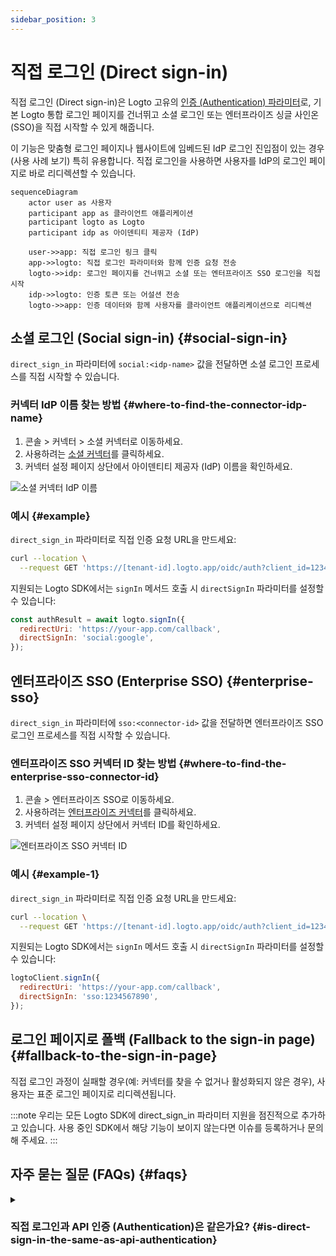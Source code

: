 ```yaml
---
sidebar_position: 3
---
```


# 직접 로그인 (Direct sign-in)

직접 로그인 (Direct sign-in)은 Logto 고유의 [인증 (Authentication) 파라미터](/end-user-flows/authentication-parameters)로, 기본 Logto 통합 로그인 페이지를 건너뛰고 소셜 로그인 또는 엔터프라이즈 싱글 사인온 (SSO)을 직접 시작할 수 있게 해줍니다.

이 기능은 맞춤형 로그인 페이지나 웹사이트에 임베드된 IdP 로그인 진입점이 있는 경우(사용 사례 보기) 특히 유용합니다. 직접 로그인을 사용하면 사용자를 IdP의 로그인 페이지로 바로 리디렉션할 수 있습니다.

```mermaid
sequenceDiagram
    actor user as 사용자
    participant app as 클라이언트 애플리케이션
    participant logto as Logto
    participant idp as 아이덴티티 제공자 (IdP)

    user->>app: 직접 로그인 링크 클릭
    app->>logto: 직접 로그인 파라미터와 함께 인증 요청 전송
    logto->>idp: 로그인 페이지를 건너뛰고 소셜 또는 엔터프라이즈 SSO 로그인을 직접 시작
    idp->>logto: 인증 토큰 또는 어설션 전송
    logto->>app: 인증 데이터와 함께 사용자를 클라이언트 애플리케이션으로 리디렉션
```

## 소셜 로그인 (Social sign-in) \{#social-sign-in}

`direct_sign_in` 파라미터에 `social:<idp-name>` 값을 전달하면 소셜 로그인 프로세스를 직접 시작할 수 있습니다.

### 커넥터 IdP 이름 찾는 방법 \{#where-to-find-the-connector-idp-name}

1. <CloudLink to="/connectors/social">콘솔 > 커넥터 > 소셜 커넥터</CloudLink>로 이동하세요.
2. 사용하려는 [소셜 커넥터](/connectors/social-connectors)를 클릭하세요.
3. 커넥터 설정 페이지 상단에서 아이덴티티 제공자 (IdP) 이름을 확인하세요.

<img src="/img/assets/direct-sign-in-social-name.png" alt="소셜 커넥터 IdP 이름" />

### 예시 \{#example}

`direct_sign_in` 파라미터로 직접 인증 요청 URL을 만드세요:

```sh
curl --location \
  --request GET 'https://[tenant-id].logto.app/oidc/auth?client_id=1234567890&...&direct_sign_in=social:google'
```

지원되는 Logto SDK에서는 `signIn` 메서드 호출 시 `directSignIn` 파라미터를 설정할 수 있습니다:

```javascript
const authResult = await logto.signIn({
  redirectUri: 'https://your-app.com/callback',
  directSignIn: 'social:google',
});
```

## 엔터프라이즈 SSO (Enterprise SSO) \{#enterprise-sso}

`direct_sign_in` 파라미터에 `sso:<connector-id>` 값을 전달하면 엔터프라이즈 SSO 로그인 프로세스를 직접 시작할 수 있습니다.

### 엔터프라이즈 SSO 커넥터 ID 찾는 방법 \{#where-to-find-the-enterprise-sso-connector-id}

1. <CloudLink to="/enterprise-sso">콘솔 > 엔터프라이즈 SSO</CloudLink>로 이동하세요.
2. 사용하려는 [엔터프라이즈 커넥터](/connectors/enterprise-connectors)를 클릭하세요.
3. 커넥터 설정 페이지 상단에서 커넥터 ID를 확인하세요.

<img src="/img/assets/direct-sign-in-enterprise-sso.png" alt="엔터프라이즈 SSO 커넥터 ID" />

### 예시 \{#example-1}

`direct_sign_in` 파라미터로 직접 인증 요청 URL을 만드세요:

```sh
curl --location \
  --request GET 'https://[tenant-id].logto.app/oidc/auth?client_id=1234567890&...&direct_sign_in=sso:1234567890'
```

지원되는 Logto SDK에서는 `signIn` 메서드 호출 시 `directSignIn` 파라미터를 설정할 수 있습니다:

```javascript
logtoClient.signIn({
  redirectUri: 'https://your-app.com/callback',
  directSignIn: 'sso:1234567890',
});
```

## 로그인 페이지로 폴백 (Fallback to the sign-in page) \{#fallback-to-the-sign-in-page}

직접 로그인 과정이 실패할 경우(예: 커넥터를 찾을 수 없거나 활성화되지 않은 경우), 사용자는 표준 로그인 페이지로 리디렉션됩니다.

:::note
우리는 모든 Logto SDK에 direct_sign_in 파라미터 지원을 점진적으로 추가하고 있습니다. 사용 중인 SDK에서 해당 기능이 보이지 않는다면 이슈를 등록하거나 문의해 주세요.
:::

## 자주 묻는 질문 (FAQs) \{#faqs}

<details>
  <summary>

### 직접 로그인과 API 인증 (Authentication)은 같은가요? \{#is-direct-sign-in-the-same-as-api-authentication}

</summary>

아니요, 직접 로그인은 기본 Logto 로그인 페이지를 건너뛰고 사용자를 소셜 또는 엔터프라이즈 SSO 제공자의 로그인 페이지로 바로 리디렉션할 수 있게 해주는 사용자 플로우 파라미터입니다. API 기반 인증과 달리, 사용자는 먼저 Logto 인증 엔드포인트로 리디렉션되어 로그인 프로세스를 시작해야 합니다.

</details>
